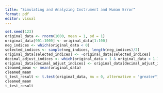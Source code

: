 ```yaml
---
title: "Simulating and Analyzing Instrument and Human Error"
format: pdf
editor: visual
---
```

```r
set.seed(123)
original_data <- rnorm(1000, mean = 1, sd = 1)
original_data[901:1000] <- original_data[1:100]
neg_indices <- which(original_data < 0)
selected_indices <- sample(neg_indices, length(neg_indices)/2)
original_data[selected_indices] <- -original_data[selected_indices]
decimal_adjust_indices <- which(original_data > 1 & original_data < 1.1)
original_data[decimal_adjust_indices] <- original_data[decimal_adjust_indices] / 10
cleaned_mean <- mean(original_data)
cleaned_mean
t_test_result <- t.test(original_data, mu = 0, alternative = "greater")
cleaned_mean
t_test_result
```